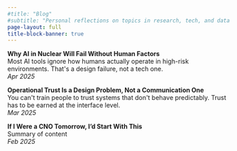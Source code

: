 ```yaml
---
#title: "Blog"
#subtitle: "Personal reflections on topics in research, tech, and data science"
page-layout: full
title-block-banner: true
---
```


**Why AI in Nuclear Will Fail Without Human Factors**\
Most AI tools ignore how humans actually operate in high-risk environments. That\'s a design failure, not a tech one.\
*Apr 2025*

**Operational Trust Is a Design Problem, Not a Communication One**\
You can\'t train people to trust systems that don\'t behave predictably. Trust has to be earned at the interface level.\
*Mar 2025*

**If I Were a CNO Tomorrow, I'd Start With This**\
Summary of content\
*Feb 2025*
